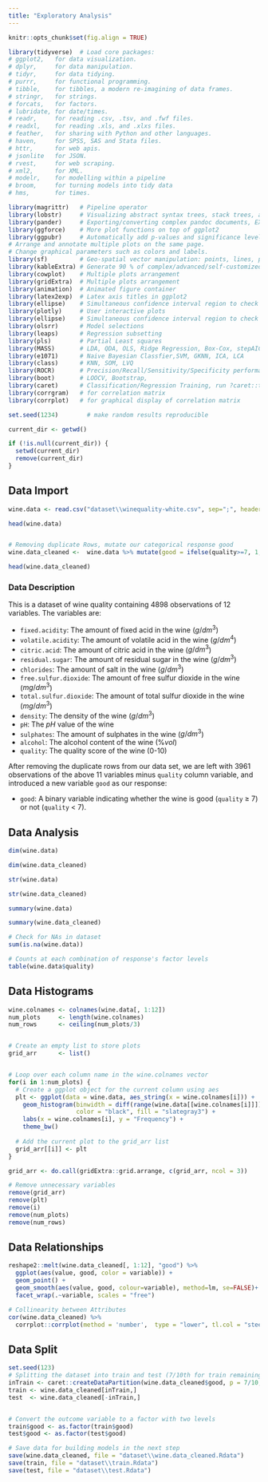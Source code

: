 ```yaml
---
title: "Exploratory Analysis"
---
```


```r
knitr::opts_chunk$set(fig.align = TRUE)

library(tidyverse)  # Load core packages: 
# ggplot2,   for data visualization.
# dplyr,     for data manipulation.
# tidyr,     for data tidying.
# purrr,     for functional programming.
# tibble,    for tibbles, a modern re-imagining of data frames.
# stringr,   for strings.
# forcats,   for factors.
# lubridate, for date/times.
# readr,     for reading .csv, .tsv, and .fwf files.
# readxl,    for reading .xls, and .xlxs files.
# feather,   for sharing with Python and other languages.
# haven,     for SPSS, SAS and Stata files.
# httr,      for web apis.
# jsonlite   for JSON.
# rvest,     for web scraping.
# xml2,      for XML.
# modelr,    for modelling within a pipeline
# broom,     for turning models into tidy data
# hms,       for times.

library(magrittr)   # Pipeline operator
library(lobstr)     # Visualizing abstract syntax trees, stack trees, and object sizes
library(pander)     # Exporting/converting complex pandoc documents, EX: df to Pandoc table
library(ggforce)    # More plot functions on top of ggplot2
library(ggpubr)     # Automatically add p-values and significance levels  plots. 
# Arrange and annotate multiple plots on the same page. 
# Change graphical parameters such as colors and labels.
library(sf)         # Geo-spatial vector manipulation: points, lines, polygons
library(kableExtra) # Generate 90 % of complex/advanced/self-customized/beautiful tables
library(cowplot)    # Multiple plots arrangement
library(gridExtra)  # Multiple plots arrangement
library(animation)  # Animated figure container
library(latex2exp)  # Latex axis titles in ggplot2
library(ellipse)    # Simultaneous confidence interval region to check C.I. of 2 slope parameters
library(plotly)     # User interactive plots
library(ellipse)    # Simultaneous confidence interval region to check C.I. of 2 regressors
library(olsrr)      # Model selections 
library(leaps)      # Regression subsetting 
library(pls)        # Partial Least squares
library(MASS)       # LDA, QDA, OLS, Ridge Regression, Box-Cox, stepAIC, etc,.
library(e1071)      # Naive Bayesian Classfier,SVM, GKNN, ICA, LCA
library(class)      # KNN, SOM, LVQ
library(ROCR)       # Precision/Recall/Sensitivity/Specificity performance plot 
library(boot)       # LOOCV, Bootstrap,
library(caret)      # Classification/Regression Training, run ?caret::trainControl
library(corrgram)   # for correlation matrix
library(corrplot)   # for graphical display of correlation matrix

set.seed(1234)        # make random results reproducible

current_dir <- getwd()

if (!is.null(current_dir)) {
  setwd(current_dir)
  remove(current_dir)
}
```

## Data Import
```r
wine.data <- read.csv("dataset\\winequality-white.csv", sep=";", header = T)

head(wine.data)


# Removing duplicate Rows, mutate our categorical response good
wine.data_cleaned <-  wine.data %>% mutate(good = ifelse(quality>=7, 1, 0)) %>% distinct() %>% dplyr::select(c(1:11, 13))

head(wine.data_cleaned)
```

### Data Description

This is a dataset of wine quality containing 4898 observations of 12 variables. The variables are:

-   `fixed.acidity`: The amount of fixed acid in the wine ($g/dm^3$)
-   `volatile.acidity`: The amount of volatile acid in the wine ($g/dm^4$)
-   `citric.acid`: The amount of citric acid in the wine ($g/dm^3$)
-   `residual.sugar`: The amount of residual sugar in the wine ($g/dm^3$)
-   `chlorides`: The amount of salt in the wine ($g/dm^3$)
-   `free.sulfur.dioxide`: The amount of free sulfur dioxide in the wine ($mg/dm^3$)
-   `total.sulfur.dioxide`: The amount of total sulfur dioxide in the wine ($mg/dm^3$)
-   `density`: The density of the wine ($g/dm^3$)
-   `pH`: The $pH$ value of the wine
-   `sulphates`: The amount of sulphates in the wine ($g/dm^3$)
-   `alcohol`: The alcohol content of the wine ($\% vol$)
-   `quality`: The quality score of the wine (0-10)

After removing the duplicate rows from our data set, we are left with 3961 observations of the above 11 variables minus `quality` column variable, and introduced a new variable `good` as our response:

-   `good`: A binary variable indicating whether the wine is good (`quality` $\geq$ 7) or not (`quality` $<$ 7).


## Data Analysis
```r
dim(wine.data)

dim(wine.data_cleaned)

str(wine.data)

str(wine.data_cleaned)

summary(wine.data)

summary(wine.data_cleaned)

# Check for NAs in dataset
sum(is.na(wine.data))

# Counts at each combination of response's factor levels
table(wine.data$quality)
```

## Data Histograms
```r
wine.colnames <- colnames(wine.data[, 1:12])
num_plots     <- length(wine.colnames)
num_rows      <- ceiling(num_plots/3)


# Create an empty list to store plots
grid_arr      <- list()


# Loop over each column name in the wine.colnames vector
for(i in 1:num_plots) {
  # Create a ggplot object for the current column using aes
  plt <- ggplot(data = wine.data, aes_string(x = wine.colnames[i])) +
    geom_histogram(binwidth = diff(range(wine.data[[wine.colnames[i]]]))/30, 
                   color = "black", fill = "slategray3") +
    labs(x = wine.colnames[i], y = "Frequency") +
    theme_bw()
  
  # Add the current plot to the grid_arr list
  grid_arr[[i]] <- plt
}

grid_arr <- do.call(gridExtra::grid.arrange, c(grid_arr, ncol = 3))
```

```r
# Remove unnecessary variables
remove(grid_arr)
remove(plt)
remove(i)
remove(num_plots)
remove(num_rows)
```

## Data Relationships
```r
reshape2::melt(wine.data_cleaned[, 1:12], "good") %>% 
  ggplot(aes(value, good, color = variable)) +  
  geom_point() + 
  geom_smooth(aes(value, good, colour=variable), method=lm, se=FALSE)+
  facet_wrap(.~variable, scales = "free")

# Collinearity between Attributes
cor(wine.data_cleaned) %>% 
  corrplot::corrplot(method = 'number',  type = "lower", tl.col = "steelblue", number.cex = 0.5)
```

## Data Split
```r
set.seed(123)
# Splitting the dataset into train and test (7/10th for train remaining for test)
inTrain <- caret::createDataPartition(wine.data_cleaned$good, p = 7/10, list = F)
train <- wine.data_cleaned[inTrain,]
test  <- wine.data_cleaned[-inTrain,]


# Convert the outcome variable to a factor with two levels
train$good <- as.factor(train$good)
test$good <- as.factor(test$good)

# Save data for building models in the next step
save(wine.data_cleaned, file = "dataset\\wine.data_cleaned.Rdata")
save(train, file = "dataset\\train.Rdata")
save(test, file = "dataset\\test.Rdata")
```
